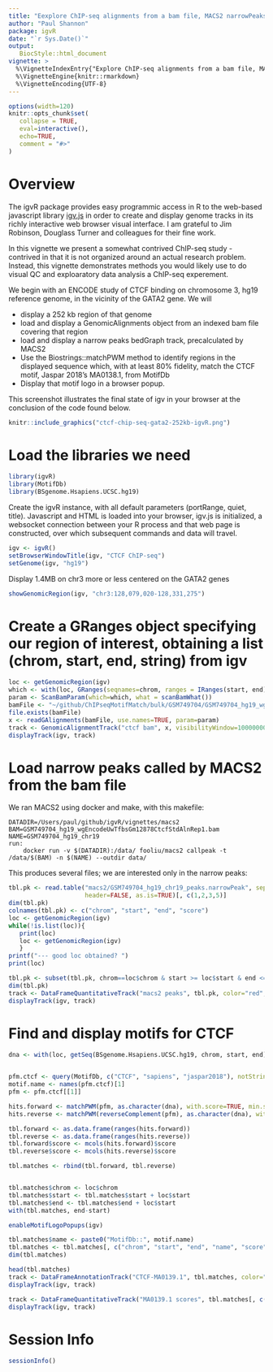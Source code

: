 ```yaml
---
title: "Eexplore ChIP-seq alignments from a bam file, MACS2 narrowPeaks, and  motif matching, near GATA2"
author: "Paul Shannon"
package: igvR
date: "`r Sys.Date()`"
output:
   BiocStyle::html_document
vignette: >
  %\VignetteIndexEntry{"Explore ChIP-seq alignments from a bam file, MACS2 narrowPeaks, and  motif matching, near GATA2"}
  %\VignetteEngine{knitr::rmarkdown}
  %\VignetteEncoding{UTF-8}
---
```


<style>
.main-container { width: 1200px; max-width:2800px;}
</style>


```r
options(width=120)
knitr::opts_chunk$set(
   collapse = TRUE,
   eval=interactive(),
   echo=TRUE,
   comment = "#>"
)
```


# Overview

The igvR package provides easy programmic access in R to the web-based javascript library
[igv.js](https://github.com/igvteam/igv.js) in order to create and display genome tracks in its richly
interactive web browser visual interface.  I am grateful to Jim Robinson, Douglass Turner and
colleagues for their fine work.

In this vignette we present a somewhat contrived ChIP-seq study - contrived in that it is not
organized around an actual research problem.   Instead, this vignette demonstrates methods
you would likely use to do visual QC and exploaratory data analysis a ChIP-seq experement.

We begin with an ENCODE study of CTCF binding on chromosome 3, hg19 reference genome, in the vicinity
of the GATA2 gene.   We will

  - display a 252 kb region of that genome
  - load and display a GenomicAlignments object from an indexed bam file covering that region
  - load and display a narrow peaks bedGraph track, precalculated by MACS2
  - Use the Biostrings::matchPWM method to identify regions in the displayed sequence which,
    with at least 80% fidelity, match the CTCF motif, Jaspar 2018's MA0138.1, from MotifDb
  - Display that motif logo in a browser popup.
    

This screenshot illustrates the final state of igv in your browser at the conclusion
of the code found below.

```r
knitr::include_graphics("ctcf-chip-seq-gata2-252kb-igvR.png")
```

# Load the libraries we need

```r
library(igvR)
library(MotifDb)
library(BSgenome.Hsapiens.UCSC.hg19)
```

Create the igvR instance, with all default parameters (portRange, quiet, title).  Javascript and HTML is loaded into
your browser, igv.js is initialized, a websocket connection between your R process and that web page is constructed,
over which subsequent commands and data will travel.

```r
igv <- igvR()
setBrowserWindowTitle(igv, "CTCF ChIP-seq")
setGenome(igv, "hg19")
```
Display 1.4MB on chr3 more or less centered on the GATA2 genes
```r
showGenomicRegion(igv, "chr3:128,079,020-128,331,275")
```

# Create a GRanges object specifying our region of interest, obtaining a list (chrom, start, end, string) from igv

```r
loc <- getGenomicRegion(igv)
which <- with(loc, GRanges(seqnames=chrom, ranges = IRanges(start, end)))
param <- ScanBamParam(which=which, what = scanBamWhat())
bamFile <- "~/github/ChIPseqMotifMatch/bulk/GSM749704/GSM749704_hg19_wgEncodeUwTfbsGm12878CtcfStdAlnRep1.bam"
file.exists(bamFile)
x <- readGAlignments(bamFile, use.names=TRUE, param=param)
track <- GenomicAlignmentTrack("ctcf bam", x, visibilityWindow=10000000, trackHeight=200)  # 30000 default
displayTrack(igv, track)
```

# Load narrow peaks called by MACS2 from the bam file

We ran MACS2 using docker and make, with this makefile:
```
DATADIR=/Users/paul/github/igvR/vignettes/macs2
BAM=GSM749704_hg19_wgEncodeUwTfbsGm12878CtcfStdAlnRep1.bam
NAME=GSM749704_hg19_chr19
run:
	docker run -v $(DATADIR):/data/ fooliu/macs2 callpeak -t /data/$(BAM) -n $(NAME) --outdir data/
```

This produces several files; we are interested only in the narrow peaks:


```r
tbl.pk <- read.table("macs2/GSM749704_hg19_chr19_peaks.narrowPeak", sep="\t",
                     header=FALSE, as.is=TRUE)[, c(1,2,3,5)]
dim(tbl.pk)
colnames(tbl.pk) <- c("chrom", "start", "end", "score")
loc <- getGenomicRegion(igv)
while(!is.list(loc)){
   print(loc)
   loc <- getGenomicRegion(igv)
   }
printf("--- good loc obtained? ")
print(loc)

tbl.pk <- subset(tbl.pk, chrom==loc$chrom & start >= loc$start & end <= loc$end)
dim(tbl.pk)
track <- DataFrameQuantitativeTrack("macs2 peaks", tbl.pk, color="red", autoscale=TRUE)
displayTrack(igv, track)
```

# Find and display motifs for CTCF 

```r

dna <- with(loc, getSeq(BSgenome.Hsapiens.UCSC.hg19, chrom, start, end))


pfm.ctcf <- query(MotifDb, c("CTCF", "sapiens", "jaspar2018"), notStrings="ctcfl")
motif.name <- names(pfm.ctcf)[1]
pfm <- pfm.ctcf[[1]]

hits.forward <- matchPWM(pfm, as.character(dna), with.score=TRUE, min.score="80%")
hits.reverse <- matchPWM(reverseComplement(pfm), as.character(dna), with.score=TRUE, min.score="80%")

tbl.forward <- as.data.frame(ranges(hits.forward))
tbl.reverse <- as.data.frame(ranges(hits.reverse))
tbl.forward$score <- mcols(hits.forward)$score
tbl.reverse$score <- mcols(hits.reverse)$score

tbl.matches <- rbind(tbl.forward, tbl.reverse)


tbl.matches$chrom <- loc$chrom
tbl.matches$start <- tbl.matches$start + loc$start
tbl.matches$end <- tbl.matches$end + loc$start
with(tbl.matches, end-start)

enableMotifLogoPopups(igv)

tbl.matches$name <- paste0("MotifDb::", motif.name)
tbl.matches <- tbl.matches[, c("chrom", "start", "end", "name", "score")]
dim(tbl.matches)

head(tbl.matches)
track <- DataFrameAnnotationTrack("CTCF-MA0139.1", tbl.matches, color="random")
displayTrack(igv, track)

track <- DataFrameQuantitativeTrack("MA0139.1 scores", tbl.matches[, c(1,2,3,5)], color="random", autoscale=FALSE, min=8, max=12)
displayTrack(igv, track)

```
# Session Info

```r
sessionInfo()
````

